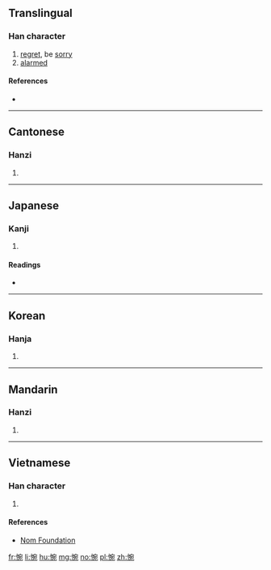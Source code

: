 ==Translingual==

===Han character===
{{Han char|rn=61|rad=心|as=08|sn=11|four=9301<sub>2</sub>|canj=心十弓山 (PJNU)|ids=⿰[[忄]][[宛]]}}

# [[regret]], be [[sorry]]
# [[alarm]]ed

====References====
* {{Han ref|kx=0390.150|dkj=10771|dj=0724.130|hdz=42319.050|uh=60CB|ud=24779|bh=B17B|bd=45435}}

----

==Cantonese==

===Hanzi===
{{yue-hanzi|jyut=[[wun2]], [[jyun2]]|y=wun2, yun2}}

# {{defn|lang=yue|sort=心08}}

----

==Japanese==

===Kanji===
{{ja-kanji|grade=|rs=心08}}

# {{defn|lang=ja|sort=心08}}

====Readings====
* {{ja-readings|on=[[わん]] (wan)|kun=[[なげく]] (nageku)}}

----

==Korean==

===Hanja===
{{ko-hanja|hangeul=완|eumhun=|rv=wan|mr=wan|y=wan}}

# {{defn|lang=ko|sort=心08}}

----

==Mandarin==

===Hanzi===
{{cmn-hanzi|pin=[[wǎn]] ([[wan3]]), [[yù]] ([[yu4]])|wg=wan<sup>3</sup>, yü<sup>4</sup>}}

# {{defn|lang=cmn|sort=心08}}

----

==Vietnamese==

===Han character===
{{vi-readings|rs=心08| hanviet = uyển}}

# {{defn|lang=vi|sort=心08}}

====References====
*[http://nomfoundation.org/common/nom_details.php?codepoint=60cb Nom Foundation]

[[fr:惋]]
[[li:惋]]
[[hu:惋]]
[[mg:惋]]
[[no:惋]]
[[pl:惋]]
[[zh:惋]]